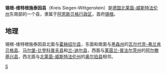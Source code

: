 {{noteTA|G1=德国地名|G2=Landkreis|G3=单位}}
{{德国县级行政单位
| 县徽图 = Image:Coats of arms from the Kreis Siegen-Wittgenstein.svg
| 在德国内的位置图 = Image:Lage des Kreises Siegen-Wittgenstein in Deutschland.PNG
| 所属联邦州 = 北莱茵-威斯特法伦州
| 所属行政区 = 阿恩斯贝格行政区
| 首府 = 锡根
| 面积 = 1131.59
| 人口 = 290,506
| 统计时间 = 2006年6月30日
| 人口密度 = 257
| 汽车牌号 = SI
| 下设城镇 = 7个市、4个镇
| 政府地址 = Koblenzer Straße 73<br />57072 Siegen
| 政府网站 = www.siegen-wittgenstein.de
| 在州内的位置图 = Image:North rhine w sw.png
|}}

'''锡根-维特根施泰因县'''（Kreis Siegen-Wittgenstein）是[[德国|德国]][[北莱茵-威斯特法伦州|北莱茵-威斯特法伦州]]东南部的一个县，隶属于[[阿恩斯贝格行政区|阿恩斯贝格行政区]]，首府[[锡根|锡根]]。

== 地理 ==
锡根-维特根施泰因县北面与[[霍赫绍尔县|霍赫绍尔县]]，东面和南面与[[黑森州|黑森州]]的[[瓦尔代克-弗兰肯贝格县|瓦尔代克-弗兰肯贝格县]]、[[马尔堡-比登科普夫县|马尔堡-比登科普夫县]]和[[兰-迪尔县|兰-迪尔县]]，西面与[[莱茵兰-普法尔茨州|莱茵兰-普法尔茨州]]的[[阿尔滕基兴县|阿尔滕基兴县]]，西北面与[[北莱茵-威斯特法伦州|北莱茵-威斯特法伦州]]的[[奥尔珀县|奥尔珀县]]相邻。

{{北莱茵-威斯特法伦州行政区划}}
{{Authority control}}

[[Category:北莱茵-威斯特法伦州|S]]
